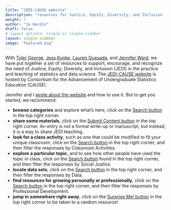 ```yaml
---
title: "JEDI-CAUSE website"
description: "resources for Justice, Equity, Diversity, and Inclusion (JEDI) infused teaching."
weight: 7
author: "Jo Hardin"
draft: false
# layout options: single or single-sidebar
layout: single-sidebar
image: "featured.png"
---
```


With <a href = "https://stats-tgeorge.github.io/personal_website/about.html" target = "_blank">Tyler George</a>, <a href = "https://www.linkedin.com/in/jessicakunke/" tareget = "_blank">Jess Kunke</a>, <a href = "https://www.linkedin.com/in/lauren-quesada-5604781b5/" target = "_blank">Lauren Quesada</a>, and <a href = "https://www.linkedin.com/in/jennifer-ward-b8600634/" target = "_blank">Jennifer Ward</a>, we have put together a set of resources to support, encourage, and recognize the need of Justice, Equity, Diversity, and Inclusion (JEDI) in the practice and teaching of statistics and data science. The <a href = "https://causeweb.org/jedi/" target = "_blank">JEDI-CAUSE website</a> is hosted by Consortium for the Advancement of Undergraduate Statistics Education (CAUSE).

Jennifer and I <a href = "https://indd.adobe.com/view/a4cf53fa-1384-4edf-b543-da212de8de35" target = "_blank">wrote about the website</a> and how to use it. But to get you started, we recommend:

* **browse categories** and explore what's here, click on the <a href = "https://causeweb.org/jedi/search" target = "_blank">Search button</a> in the top right corner.
* **share some materials**, click on the <a href = "https://causeweb.org/jedi/form/submit-content" target = "_blank">Submit Content button</a> in the top right corner.  An entry is not a formal write-up or manuscript, but instead, it is a way to share JEDI teaching.
* **look for a class activity**, such as one that could be modified to fit your unique classroom, click on the <a href = "https://causeweb.org/jedi/search" target = "_blank">Search button</a> in the top right corner, and then filter the responses by Classroom Activities.
* **explore a particular topic**, and to see how other people have used the topic in class, click on the <a href = "https://causeweb.org/jedi/search" target = "_blank">Search button</a> found in the top right corner, and then filter the responses by Social Justice.
* **locate data sets**, click on the <a href = "https://causeweb.org/jedi/search" target = "_blank">Search button</a> in the top right corner, and then filter the responses by Data.
* **find resources for growing personally or professionally**, click on the <a href = "https://causeweb.org/jedi/search" target = "_blank">Search button</a> in the top right corner, and then filter the responses by Professional Development.
* **jump in somewhere right away**, click on the <a href = "https://www.causeweb.org/jedi/surprise-me" target = "_blank">Surprise Me! button</a> in the top right corner to be taken to a random resource!
 